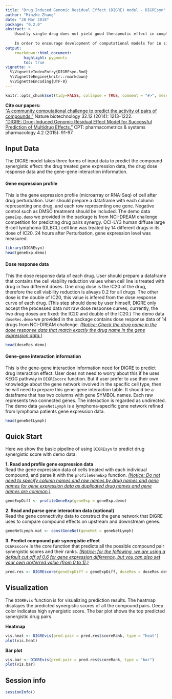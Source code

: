 ```yaml
---
title: "Drug Induced Genomic Residual Effect (DIGRE) model - DIGREsyn"
author: "Minzhe Zhang"
date: "28 Mar 2018"
package: "0.2.0"
abstract: >
    Usually single drug does not yield good therapeutic effect in complex disease like cancer. To overcome the shortage of monotherapy such as lack of efficacy and drug resistance, now researchers are shifting from traditional “one gene, one drug, one disease” paradigm to looking for synergistic multi-drug combinations which can modulate multiple cellular process simultaneously. Traditional high throughput screening is impractical to search for effective multi-drug therapies regarding the huge volumes of possible combinations, alternative in silico approach that can predict drug synergism will greatly reduce the time and cost for experimental validations.  
    
    In order to encourage development of computational models for in silico drug screening, in 2012, the DREAM Challenge initiative in collaboration with the National Cancer Institute launched a community-based challenge for predicting compound pair synergism. The transcriptomic and dose response data of 14 individual drugs were generated to predict the synergistic effect of all the 91 possible drug pair combinations. Prediction performances were evaluated by the experimentally derived synergistic effect, and quantified using probabilistic concordance index (PC-index). In the challenge, the PC-index of the total 31 submission ranged from 0.61 to 0.42 (random guess has PC-index 0.5). The best performed method, Drug-Induced Genomic Residual Effect (DIGRE) model developed by our team has significantly higher PC-index (0.613), and much greater consistency comparing to the remaining methods.  
output: 
    rmarkdown::html_document:
        highlight: pygments
        toc: true
vignette: >
  %\VignetteIndexEntry{DIGREsyn.Rmd}
  %\VignetteEngine{knitr::rmarkdown}
  %\VignetteEncoding{UTF-8}
---
```


```r
knitr::opts_chunk$set(tidy=FALSE, collapse = TRUE, comment = "#>", message=FALSE, error=FALSE, warning=TRUE)
```

**Cite our papers:**  
["A community computational challenge to predict the activity of pairs of compounds."](http://www.nature.com/nbt/journal/v32/n12/full/nbt.3052.html) Nature biotechnology 32.12 (2014): 1213-1222.  
["DIGRE: Drug-Induced Genomic Residual Effect Model for Successful Prediction of Multidrug Effects."](http://onlinelibrary.wiley.com/doi/10.1002/psp4.1/abstract;jsessionid=2874AA1DB0B0E048BA1041B8D46BA07D.f03t04) CPT: pharmacometrics & systems pharmacology 4.2 (2015): 91-97.

## Input Data 

The DIGRE model takes three forms of input data to predict the compound synergistic effect: the drug treated gene expression data, the drug dose response data and the gene-gene interaction information.

#### Gene expression profile

This is the gene expression profile (microarray or RNA-Seq) of cell after drug perturbation. User should prepare a dataframe with each column representing one drug, and each row representing one gene. Negative control such as DMSO treatment should be included. The demo data `geneExp.demo` we provided in the package is from NCI-DREAM challenge competition for predicting drug pairs synergy. OCI-LY3 human diffuse large B-cell lymphoma (DLBCL) cell line was treated by 14 different drugs in its dose of IC20. 24 hours after Perturbation, gene expression level was measured.
```r
library(DIGREsyn)
head(geneExp.demo)
```

#### Dose response data

This the dose response data of each drug. User should prepare a dataframe that contains the cell viability reduction values when cell line is treated with drug in two different doses. One drug dose is the IC20 of the drug, therefore the cell viability reduction is always 0.2 for all drugs. The other dose is the double of IC20, this value is infered from the dose response curve of each drug. (This step should done by user himself, DIGRE only accept the processed data not raw dose response curves; currently, the two drug doses are fixed: the IC20 and double of the IC20.) The demo data `doseRes.demo` we provided in the package contains dose response data of 14 drugs from NCI-DREAM challenge. <u>*(Notice: Check the drug name in the dose response data that match exactly the drug name in the gene expression data.)*</u>
```r
head(doseRes.demo)
```

#### Gene-gene interaction information

This is the gene-gene interaction information need for DIGRE to predict drug interaction effect. User does not need to worry about this if he uses KEGG pathway in `DIGREscore` function. But if user prefer to use their own knowledge about the gene network involved in the specific cell type, then he will need to prepare this gene-gene interaction table. It should be a dataframe that has two columns with gene SYMBOL names. Each raw represents two connected genes. The interaction is regarded as undirected. The demo data `geneNetLymph` is a lymphoma-specific gene network refined from lymphoma patients gene expression data.
```r
head(geneNetLymph)
```

## Quick Start  

Here we show the basic pipeline of using `DIGREsyn` to predict drug synergistic score with demo data.

**1. Read and profile gene expression data**  
Read the gene expression data of cells treated with each individual compound, and parse it with the `profileGeneExp` function. <u>*(Notice: Do not need to specify column names and row names by drug names and gene names for gene expression data as duplicated drug names and gene names are common.)*</u>
```r
geneExpDiff <- profileGeneExp(geneExp = geneExp.demo)
```

**2. Read and parse gene interaction data (optional)**  
Read the gene connectivity data to construct the gene network that DIGRE uses to compare compound effects on upstream and downstream genes. 
```r
geneNetLymph.mat <- constGeneNet(geneNet = geneNetLymph)
```

**3. Predict compound pair synergistic effect**  
`DIGREscore` is the core function that predicts all the possible compound pair synergistic scores and their ranks. <u>*(Notice: for the following, we are using a default cut off of 0.6 for gene expression difference, but you can also set your own preferred value (from 0 to 1).)*</u>
```r
pred.res <- DIGREscore(geneExpDiff = geneExpDiff, doseRes = doseRes.demo, pathway = "GeneNet", geneNet = geneNetLymph.mat, fold = 0.6)
```

## Visualization
The `DIGREvis` function is for visualizing prediction results. The heatmap displayes the predicted synergistic scores of all the compound pairs. Deep color indicates high synergistic score. The bar plot shows the top predicted synergistic drug pairs.

**Heatmap** 
```r
vis.heat <- DIGREvis(pred.pair = pred.res$scoreRank, type = "heat")
plot(vis.heat)
```

**Bar plot**  
```r
vis.bar <- DIGREvis(pred.pair = pred.res$scoreRank, type = "bar")
plot(vis.bar)
```


## Session info
```r
sessionInfo()
```
